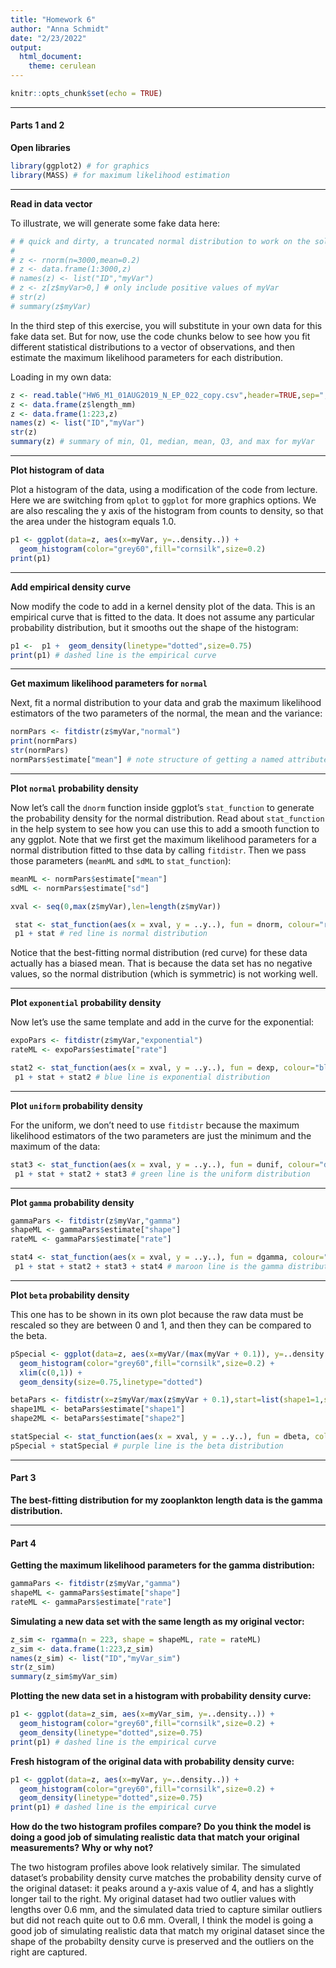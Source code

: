 ```yaml
---
title: "Homework 6"
author: "Anna Schmidt"
date: "2/23/2022"
output: 
  html_document: 
    theme: cerulean
---
```


```r
knitr::opts_chunk$set(echo = TRUE)
```

___
#### **Parts 1 and 2**

**Open libraries**
```r
library(ggplot2) # for graphics
library(MASS) # for maximum likelihood estimation
```

___
**Read in data vector**

To illustrate, we will generate some fake data here:

```r
# # quick and dirty, a truncated normal distribution to work on the solution set
# 
# z <- rnorm(n=3000,mean=0.2)
# z <- data.frame(1:3000,z)
# names(z) <- list("ID","myVar")
# z <- z[z$myVar>0,] # only include positive values of myVar
# str(z)
# summary(z$myVar)
```

In the third step of this exercise, you will substitute in your own data for this fake data set. But for now, use the code chunks below to see how you fit different statistical distributions to a vector of observations, and then estimate the maximum likelihood parameters for each distribution.

Loading in my own data:
```r
z <- read.table("HW6_M1_01AUG2019_N_EP_022_copy.csv",header=TRUE,sep=",")
z <- data.frame(z$length_mm)
z <- data.frame(1:223,z)
names(z) <- list("ID","myVar")
str(z)
summary(z) # summary of min, Q1, median, mean, Q3, and max for myVar
```

___
**Plot histogram of data**

Plot a histogram of the data, using a modification of the code from lecture. Here we are switching from `qplot` to `ggplot` for more graphics options. We are also rescaling the y axis of the histogram from counts to density, so that the area under the histogram equals 1.0.

```r
p1 <- ggplot(data=z, aes(x=myVar, y=..density..)) +
  geom_histogram(color="grey60",fill="cornsilk",size=0.2) 
print(p1)
```

___
**Add empirical density curve**

Now modify the code to add in a kernel density plot of the data. This is an empirical curve that is fitted to the data. It does not assume any particular probability distribution, but it smooths out the shape of the histogram:

```r
p1 <-  p1 +  geom_density(linetype="dotted",size=0.75)
print(p1) # dashed line is the empirical curve
```

___
**Get maximum likelihood parameters for `normal`**

Next, fit a normal distribution to your data and grab the maximum likelihood estimators of the two parameters of the normal, the mean and the variance:

```r
normPars <- fitdistr(z$myVar,"normal")
print(normPars)
str(normPars)
normPars$estimate["mean"] # note structure of getting a named attribute
```

___
**Plot `normal` probability density**

Now let’s call the `dnorm` function inside ggplot’s `stat_function` to generate the probability density for the normal distribution. Read about `stat_function` in the help system to see how you can use this to add a smooth function to any ggplot. Note that we first get the maximum likelihood parameters for a normal distribution fitted to thse data by calling `fitdistr`. Then we pass those parameters (`meanML` and `sdML` to `stat_function`):

```r
meanML <- normPars$estimate["mean"]
sdML <- normPars$estimate["sd"]

xval <- seq(0,max(z$myVar),len=length(z$myVar))

 stat <- stat_function(aes(x = xval, y = ..y..), fun = dnorm, colour="red", n = length(z$myVar), args = list(mean = meanML, sd = sdML))
 p1 + stat # red line is normal distribution
```

Notice that the best-fitting normal distribution (red curve) for these data actually has a biased mean. That is because the data set has no negative values, so the normal distribution (which is symmetric) is not working well.

___
**Plot `exponential` probability density**

Now let’s use the same template and add in the curve for the exponential:

```r
expoPars <- fitdistr(z$myVar,"exponential")
rateML <- expoPars$estimate["rate"]

stat2 <- stat_function(aes(x = xval, y = ..y..), fun = dexp, colour="blue", n = length(z$myVar), args = list(rate=rateML))
 p1 + stat + stat2 # blue line is exponential distribution
```

___
**Plot `uniform` probability density**

For the uniform, we don’t need to use `fitdistr` because the maximum likelihood estimators of the two parameters are just the minimum and the maximum of the data:

```r
stat3 <- stat_function(aes(x = xval, y = ..y..), fun = dunif, colour="darkgreen", n = length(z$myVar), args = list(min=min(z$myVar), max=max(z$myVar)))
 p1 + stat + stat2 + stat3 # green line is the uniform distribution
```

___
**Plot `gamma` probability density**

```r
gammaPars <- fitdistr(z$myVar,"gamma")
shapeML <- gammaPars$estimate["shape"]
rateML <- gammaPars$estimate["rate"]

stat4 <- stat_function(aes(x = xval, y = ..y..), fun = dgamma, colour="brown", n = length(z$myVar), args = list(shape=shapeML, rate=rateML))
 p1 + stat + stat2 + stat3 + stat4 # maroon line is the gamma distribution
```

___
**Plot `beta` probability density**

This one has to be shown in its own plot because the raw data must be rescaled so they are between 0 and 1, and then they can be compared to the beta.

```r
pSpecial <- ggplot(data=z, aes(x=myVar/(max(myVar + 0.1)), y=..density..)) +
  geom_histogram(color="grey60",fill="cornsilk",size=0.2) + 
  xlim(c(0,1)) +
  geom_density(size=0.75,linetype="dotted")

betaPars <- fitdistr(x=z$myVar/max(z$myVar + 0.1),start=list(shape1=1,shape2=2),"beta")
shape1ML <- betaPars$estimate["shape1"]
shape2ML <- betaPars$estimate["shape2"]

statSpecial <- stat_function(aes(x = xval, y = ..y..), fun = dbeta, colour="orchid", n = length(z$myVar), args = list(shape1=shape1ML,shape2=shape2ML))
pSpecial + statSpecial # purple line is the beta distribution
```

___
#### **Part 3**
**The best-fitting distribution for my zooplankton length data is the gamma distribution.**

___
#### **Part 4**

**Getting the maximum likelihood parameters for the gamma distribution:**
```r
gammaPars <- fitdistr(z$myVar,"gamma")
shapeML <- gammaPars$estimate["shape"]
rateML <- gammaPars$estimate["rate"]
```

**Simulating a new data set with the same length as my original vector:**
```r
z_sim <- rgamma(n = 223, shape = shapeML, rate = rateML)
z_sim <- data.frame(1:223,z_sim)
names(z_sim) <- list("ID","myVar_sim")
str(z_sim)
summary(z_sim$myVar_sim)
```

**Plotting the new data set in a histogram with probability density curve:**
```r
p1 <- ggplot(data=z_sim, aes(x=myVar_sim, y=..density..)) +
  geom_histogram(color="grey60",fill="cornsilk",size=0.2) + 
  geom_density(linetype="dotted",size=0.75)
print(p1) # dashed line is the empirical curve
```

**Fresh histogram of the original data with probability density curve:**
```r
p1 <- ggplot(data=z, aes(x=myVar, y=..density..)) +
  geom_histogram(color="grey60",fill="cornsilk",size=0.2) +
  geom_density(linetype="dotted",size=0.75)
print(p1) # dashed line is the empirical curve
```

**How do the two histogram profiles compare? Do you think the model is doing a good job of simulating realistic data that match your original measurements? Why or why not?**

The two histogram profiles above look relatively similar. The simulated dataset's probability density curve matches the probability density curve of the original dataset: it peaks around a y-axis value of 4, and has a slightly longer tail to the right. My original dataset had two outlier values with lengths over 0.6 mm, and the simulated data tried to capture similar outliers but did not reach quite out to 0.6 mm. Overall, I think the model is going a good job of simulating realistic data that match my original dataset since the shape of the probabilty density curve is preserved and the outliers on the right are captured.